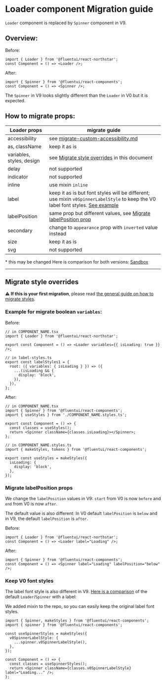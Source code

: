 
<Meta title="Concepts/Migration/from v0/Components/Loader Migration" />

# Loader component Migration guide

`Loader` component is replaced by `Spinner` component in V9.

## Overview:

Before:

```tsx
import { Loader } from '@fluentui/react-northstar';
const Component = () => <Loader />;
```

After:

```tsx
import { Spinner } from '@fluentui/react-components';
const Component = () => <Spinner />;
```

The `Spinner` in V9 looks slightly different than the `Loader` in V0 but it is expected.

## How to migrate props:

| Loader props              | migrate guide                                                                                                                                            |
| ------------------------- | -------------------------------------------------------------------------------------------------------------------------------------------------------- |
| accessibility             | see [migrate-custom-accessibility.md](?path=/docs/concepts-migration-from-v0-custom-accessibility--page)                                                 |
| as, className             | keep it as is                                                                                                                                            |
| variables, styles, design | see [Migrate style overrides](#./Migrate-style-overrides) in this document                                                                               |
| delay                     | not supported                                                                                                                                            |
| indicator                 | not supported                                                                                                                                            |
| inline                    | use mixin `inline`                                                                                                                                       |
| label                     | keep it as is but font styles will be different; use mixin `v0SpinnerLabelStyle` to keep the V0 label font styles. [See example](#./Keep-V0-font-styles) |
| labelPosition             | same prop but different values, see [Migrate labelPosition prop](#./Migrate-labelPosition-props)                                                         |
| secondary                 | change to `appearance` prop with `inverted` value instead                                                                                                |
| size                      | keep it as is                                                                                                                                            |
| svg                       | not supported                                                                                                                                            |

\* this may be changed
Here is comparison for both versions: [Sandbox](https://codesandbox.io/s/loader-migration-fluentui-forked-xfngje?file=/example.tsx)

---

## Migrate style overrides

⚠️ **If this is your first migration**, please read [the general guide on how to migrate styles](?path=/docs/concepts-migration-from-v0-custom-style-overrides--page).

### Example for migrate boolean `variables`:

Before:

```tsx
// in COMPONENT_NAME.tsx
import { Loader } from '@fluentui/react-northstar';

export const Component = () => <Loader variables={{ isLoading: true }} />;

// in label-styles.ts
export const labelStyles1 = {
  root: ({ variables: { isLoading } }) => ({
    ...(isLoading && {
      display: 'block',
    }),
  }),
};
```

After:

```tsx
// in COMPONENT_NAME.tsx
import { Spinner } from '@fluentui/react-components';
import { useStyles } from './COMPONENT_NAME.styles.ts';

export const Component = () => {
  const classes = useStyles();
  return <Spinner className={classes.isLoading}></Spinner>;
};

// in COMPONENT_NAME.styles.ts
import { makeStyles, tokens } from '@fluentui/react-components';

export const useStyles = makeStyles({
  isLoading: {
    display: 'block',
  },
});
```

### Migrate labelPosition props

We change the `labelPosition` values in V9: `start` from V0 is now `before` and `end` from V0 is now `after`.

The default value is also different: In V0 default `labelPosition` is `below` and in V9, the default `labelPosition` is `after`.

Before:

```tsx
import { Loader } from '@fluentui/react-northstar';
const Component = () => <Loader label="Loading" />;
```

After:

```tsx
import { Spinner } from '@fluentui/react-components';
const Component = () => <Spinner label="Loading" labelPosition="below" />;
```

### Keep V0 font styles

The label font style is also different in V9. [Here is a comparison](https://codesandbox.io/s/loader-migration-fluentui-forked-xfngje?file=/loader-examples/loader-with-label.tsx) of the default `Loader`/`Spinner` with a label:

We added mixin to the repo, so you can easily keep the original label font styles.

```tsx
import { Spinner, makeStyles } from '@fluentui/react-components';
import { spinner } from '@fluentui/react-components';

const useSpinnerStyles = makeStyles({
  v0SpinnerLabelStyle: {
    ...spinner.v0SpinnerLabelStyle(),
  },
});

const Component = () => {
  const classes = useSpinnerStyles();
  return <Spinner className={classes.v0SpinnerLabelStyle} label="Loading..." />;
};
```
